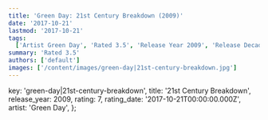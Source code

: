 ```yaml
---
title: 'Green Day: 21st Century Breakdown (2009)'
date: '2017-10-21'
lastmod: '2017-10-21'
tags:
  ['Artist Green Day', 'Rated 3.5', 'Release Year 2009', 'Release Decade 2000']
summary: 'Rated 3.5'
authors: ['default']
images: ['/content/images/green-day|21st-century-breakdown.jpg']
---
```


  key: 'green-day|21st-century-breakdown',
  title: '21st Century Breakdown',
  release_year: 2009,
  rating: 7,
  rating_date: '2017-10-21T00:00:00.000Z',
  artist: 'Green Day',
};

<MusicRating data={data} />
